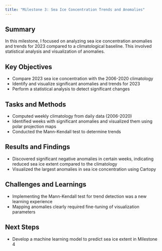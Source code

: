 ```yaml
---
title: "Milestone 3: Sea Ice Concentration Trends and Anomalies"
---
```

## Summary
In this milestone, I focused on analyzing sea ice concentration anomalies and trends for 2023 compared to a climatological baseline. This involved statistical analysis and visualization of anomalies.

## Key Objectives
- Compare 2023 sea ice concentration with the 2006-2020 climatology
- Identify and visualize significant anomalies and trends for 2023
- Perform a statistical analysis to detect significant changes

## Tasks and Methods
- Computed weekly climatology from daily data (2006-2020)
- Identified weeks with significant anomalies and visualized them using polar projection maps
- Conducted the Mann-Kendall test to determine trends

## Results and Findings
- Discovered significant negative anomalies in certain weeks, indicating reduced sea ice extent compared to the climatology
- Visualized the largest anomalies in sea ice concentration using Cartopy

## Challenges and Learnings
- Implementing the Mann-Kendall test for trend detection was a new learning experience
- Mapping anomalies clearly required fine-tuning of visualization parameters

## Next Steps
- Develop a machine learning model to predict sea ice extent in Milestone 4